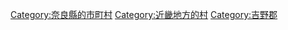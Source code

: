 {{Commonscat|Tenkawa, Nara}}
{{Catmore}}

{{DEFAULTSORT:Tenkawa}}
[[Category:奈良縣的市町村|Category:奈良縣的市町村]]
[[Category:近畿地方的村|Category:近畿地方的村]]
[[Category:吉野郡|Category:吉野郡]]